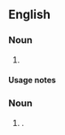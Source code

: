 {{also|zs|Zs|ZS|zS|z's}}
==English==

===Noun===
{{head|en|noun form}}

# {{plural of|en|Z}}

====Usage notes====
{{U:en:plurals of letters}}

===Noun===
{{en-plural noun}}

# {{alternative case form of|en|z's|nodot=1}} {{gloss|sleep}}.